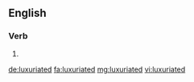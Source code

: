 ==English==

===Verb===
{{head|en}}

# {{en-past of|luxuriate}}

[[de:luxuriated]]
[[fa:luxuriated]]
[[mg:luxuriated]]
[[vi:luxuriated]]